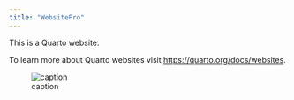 ```yaml
---
title: "WebsitePro"
---
```


This is a Quarto website.

To learn more about Quarto websites visit <https://quarto.org/docs/websites>.

![caption](image/Caterpillar.jpg)

